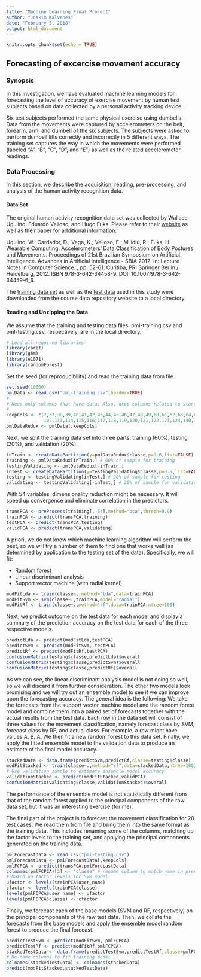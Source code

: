 ```yaml
---
title: "Machine Learning Final Project"
author: "Joakim Kalvenes"
date: "February 5, 2018"
output: html_document
---
```


```r
knitr::opts_chunk$set(echo = TRUE)
```

## Forecasting of excercise movement accuracy

### Synopsis

In this investigation, we have evaluated machine learning models for forecasting the level of accuracy of exercise movement by human test subjects based on data collected by a personal activity tracking device.

Six test subjects performed the same physical exercise using dumbells. Data from the movements were captured by accelerometers on the belt, forearm, arm, and dumbell of the six subjects. The subjects were asked to perform dumbell lifts correctly and incorrectly in 5 different ways. The training set captures the way in which the movements were performed (labeled "A", "B", "C", "D", and "E") as well as the related accelerometer readings.

### Data Processing

In this section, we describe the acquisition, reading, pre-processing, and
analysis of the human activity recognition data.

#### Data Set

The original human activity recognition data set was collected by Wallace Ugulino, Eduardo Velloso, and Hugo Fuks. Please refer to their [website](http://web.archive.org/web/20161224072740/http:/groupware.les.inf.puc-rio.br/har) as well as their paper for additional information:

Ugulino, W.; Cardador, D.; Vega, K.; Velloso, E.; Milidiu, R.; Fuks, H. Wearable Computing: Accelerometers' Data Classification of Body Postures and Movements. Proceedings of 21st Brazilian Symposium on Artificial Intelligence. Advances in Artificial Intelligence - SBIA 2012. In: Lecture Notes in Computer Science. , pp. 52-61. Curitiba, PR: Springer Berlin / Heidelberg, 2012. ISBN 978-3-642-34458-9. DOI: 10.1007/978-3-642-34459-6_6.

The [training data set](https://d396qusza40orc.cloudfront.net/predmachlearn/pml-training.csv) as well as the [test data](https://d396qusza40orc.cloudfront.net/predmachlearn/pml-testing.csv) used in this study were downloaded from the course data repository website to a local directory.

#### Reading and Unzipping the Data

We assume that the training and testing data files, pml-training.csv and pml-testing.csv, respectively, are in the local directory.

```r
# Load all required libraries
library(caret)
library(gbm)
library(e1071)
library(randomForest)
```

Set the seed (for reproducibility) and read the training data from file.

```r
set.seed(10000)
pmlData <- read.csv("pml-training.csv",header=TRUE)
#
# Keep only columns that have data. Also, drop columns related to start times, etc.
#
keepCols <- c(2,37,38,39,40,41,42,43,44,45,46,47,48,49,60,61,62,63,64,65,66,67,68,84,85,86,
              102,113,114,115,116,117,118,119,120,121,122,123,124,140,151,152,153,154,155,156,157,158,159,160)
pmlDataRedux <- pmlData[,keepCols]
```

Next, we split the training data set into three parts: training (60%), testing (20%), and validation (20%).

```r
inTrain <- createDataPartition(y=pmlDataRedux$classe,p=0.6,list=FALSE)
training <- pmlDataRedux[inTrain,] # 60% of sample for training
testingValidating <- pmlDataRedux[-inTrain,]
inTest <- createDataPartition(y=testingValidating$classe,p=0.5,list=FALSE)
testing <- testingValidating[inTest,] # 20% of sample for testing
validating <- testingValidating[-inTest,] # 20% of sample for validation
```

With 54 variables, dimensionality reduction might be necessary. It will speed up convergence and eliminate correlation in the predictors.

```r
transPCA <- preProcess(training[,-54],method="pca",thresh=0.9)
trainPCA <- predict(transPCA,training)
testPCA <- predict(transPCA,testing)
validPCA <- predict(transPCA,validating)
```

A priori, we do not know which machine learning algorithm will perform the best, so we will try a number of them to find one that works well (as determined by application to the testing set of the data). Specifically, we will fit:

- Random forest
- Linear discriminant analysis
- Support vector machine (with radial kernel)

```r
modFitLda <- train(classe~.,method="lda",data=trainPCA)
modFitSvm <- svm(classe~.,trainPCA,model="radial")
modFitRf <- train(classe~.,method="rf",data=trainPCA,ntree=100)
```

Next, we predict outcome on the test data for each model and display a summary of the prediction accuracy on the test data for each of the three respective models.

```r
predictLda <- predict(modFitLda,testPCA)
predictSvm <- predict(modFitSvm, testPCA)
predictRf <- predict(modFitRf,testPCA)
confusionMatrix(testing$classe,predictLda)$overall
confusionMatrix(testing$classe,predictSvm)$overall
confusionMatrix(testing$classe,predictRf)$overall
```

As we can see, the linear discriminant analysis model is not doing so well, so we will discard it from further consideration. The other two models look promising and we will try out an ensemble model to see if we can improve upon the forecasting accuracy. The general idea is the following: We take the forecasts from the support vector machine model and the random forest model and combine them into a paired set of forecasts together with the actual results from the test data. Each row in the data set will consist of three values for the movement classification, namely forecast class by SVM, forecast class by RF, and actual class. For example, a row might have values A, B, A. We then fit a new random forest to this data set. Finally, we apply the fitted ensemble model to the validation data to produce an estimate of the final model accuracy.

```r
stackedData <- data.frame(predictSvm,predictRf,classe=testing$classe)
modFitStacked <- train(classe~.,method="rf",data=stackedData,ntree=100)
# Use validation sample to estimate ensemble model accuracy
validationStacked <- predict(modFitStacked,validPCA)
confusionMatrix(validating$classe,validationStacked)$overall
```

The performance of the ensemble model is not statistically different from that of the random forest applied to the principal components of the raw data set, but it was an interesting exercise (for me).

The final part of the project is to forecast the movement classification for 20 test cases. We read them from file and bring them into the same format as the training data. This includes renaming some of the columns, matching up the factor levels to the training set, and applying the principal components generated on the training data.

```r
pmlForecastData <- read.csv("pml-testing.csv")
pmlForecastData <- pmlForecastData[,keepCols]
pmlFCPCA <- predict(transPCA,pmlForecastData)
colnames(pmlFCPCA)[2] <- "classe" # rename column to match name in previously trained models
# Match up factor levels for SVM model
ufactor <- levels(trainPCA$user_name)
cfactor <- levels(trainPCA$classe)
levels(pmlFCPCA$user_name) <- ufactor
levels(pmlFCPCA$classe) <- cfactor
```

Finally, we forecast each of the base models (SVM and RF, respectively) on the principal components of the raw test data. Then, we collate the forecasts from the base models and apply the ensemble model random forest to produce the final forecast.

```r
predictTestSvm <- predict(modFitSvm, pmlFCPCA)
predictTestRf <- predict(modFitRf,pmlFCPCA)
stackedTestData <- data.frame(predictTestSvm,predictTestRf,classe=pmlFCPCA$classe)
# Re-name columns to fit training model
colnames(stackedTestData) <- colnames(stackedData)
predict(modFitStacked,stackedTestData)
```
